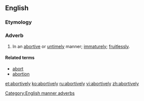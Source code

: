 ==English==

===Etymology===
{{suffix|abortive|ly}}

===Adverb===
{{en-adv}}

# In an [[abortive]] or [[untimely]] manner; [[immaturely]]; [[fruitlessly]].

====Related terms====
* [[abort]]
* [[abortion]]

[[Category:English manner adverbs]]

[[et:abortively]]
[[ko:abortively]]
[[ru:abortively]]
[[vi:abortively]]
[[zh:abortively]]